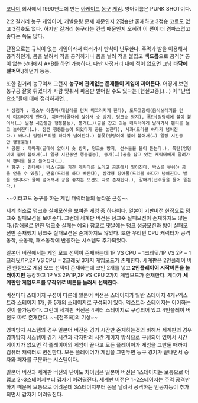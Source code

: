{{{#!html
<object style="height: 390px; width: 640px"><param name="movie" value="http://www.youtube.com/v/ujpZ3SmCOBc?version=3&feature=player_detailpage"><param name="allowFullScreen" value="true"><param name="allowScriptAccess" value="always"><embed src="http://www.youtube.com/v/ujpZ3SmCOBc?version=3&feature=player_detailpage" type="application/x-shockwave-flash" allowfullscreen="true" allowScriptAccess="always" width="640" height="360"></object>}}}

[[코나미]] 회사에서 1990년도에 만든 [[아케이드]] [[농구]] [[게임]]. 영어이름은 PUNK SHOT이다.

2:2 길거리 농구 게임이며, 개발용량 문제 때문인지 2점슛만 존재하고 3점슛 코트도 없고 3점슛도 없다. 하지만 길거리 농구라는 컨셉 때문인지 오히려 이 편이 더 경파스럽고 좋다는 쪽도 많다.

단점으로는 규칙이 없는 게임이라서 여러가지 반칙이 난무한다. 주먹과 발을 이용해서 공격하던가, 몸을 날려서 적을 공격하거나 몸을 날려 적을 붙잡고 '''백드롭'''으로 공격[* 공이 없는 상태에서 A+B를 하면 가능하다. 다만 사정거리 내에 적이 없으면 그냥 '''바닥에 철퍼덕.''']하던가 등등.

또한 길거리 농구여서 그런지 '''농구에 관계없는 존재들이 게임에 끼어든다.''' 어떻게 보면 농구공 잘못 튀겼다가 사람 맞춰서 싸움판 벌어질 수도 있다는 [현실고증].(…)
이 "난입요소"들에 대해 정리하자면...
 * 상점가 : 청소부 아줌마(대걸레를 던져 미끄러지게 한다), 도둑고양이(음식쓰레기를 던져 미끄러지게 한다), 까마귀(골대에 앉아서 슛 방지, 덩크슛 방지), 폭탄(엉덩이에 불이 붙어서(…) 일정 시간동안 행동불능), 똥개(…)(공을 잡고 있는 캐릭터에게 달려가서 팬티를 물고 늘어진다(…). 잠깐 행동불능이 되었다가 공을 놓친다), 사과(드리블 하다가 넘어진다.) 바나나 껍질(드리블 하다가 넘어진다.) 불꽃(엉덩이에 불이 붙어서(…) 일정 시간동안 행동불능)
 * 공원 : 까마귀(골대에 앉아서 슛 방지, 덩크슛 방지, 선수들을 물어 뜯는다.), 폭탄(엉덩이에 불이 붙어서(…) 일정 시간동안 행동불능), 똥개(…)(공을 잡고 있는 캐릭터에게 달려가서 팬티를 물고 늘어진다(…). 
 * 항구 : 컨테이너 박스(공을 가진 캐릭터를 노리고 공중에서 떨어진다. 박스를 부숴야 공을 얻을 수 있음), 맨홀(드리블 하다 빠진다), 삼각형 장애물(드리블 하다가 넘어진다. 발을 헛디다가 물에 넘어져서 공을 놓치는 모션도 따로 존재한다.), 갈매기(선수들을 물어 뜯는다.) 

~~이러고도 농구를 하는 게임 캐릭터들의 놀라운 근성~~

세계 최초로 덩크슛 실패모션을 보여준 게임 중 하나이다. 일본어 기판버전 한정으로 덩크슛 실패모션을 보여준다. 그런데 세계판 버전은 덩크슛 실패모션이 존재하지도 않는다.(장애물로 인한 덩크슛 실패는 예외) 참고로 옛날에는 덩크 성공모션과 방어 실패모션만 존재했지 덩크슛 실패모션은 존재하지도 않았다. 또한 우리편 CPU 캐릭터가 공격동작, 슛동작, 패스동작에 반응하는 시스템도 추가되었다.

일본어 버전에서는 게임 모드 선택이 존재하는데 1P VS CPU = 1크레딧/1P VS 2P = 1크레딧/1P,2P VS CPU = 2크레딧 3가지 게임모드가 존재한다.
세계판은 2인플레이 버전 한정으로 게임 모드 선택이 존재하는데 코인 2개를 넣고 '''2인플레이어 시작버튼을 눌러야지만''' 등장하고 1P VS 2P/1P,2P VS CPU 2가지 게임모드가 존재한다. 게다가 '''세계판만 게임모드를 무작위로 버튼을 눌러서 선택한다.'''

버전마다 스테이지 구성이 다른데 일본어 버전은 스테이지가 일반 스테이지 4개+엑스트라 스테이지 1개, 총 5개의 스테이지로 구성되어 있다. 엑스트라 스테이지는 이어하는 것이 불가능하다. 그런데 세계판 버전은 4쿼터 스테이지로 구성되어 있고 4인플레이 버전도 따로 존재한다. ~~[천조국]의 기상~~

영파방지 시스템의 경우 일본어 버전은 경기 시간만 존재하는것의 비해서 세계판의 경우 영파방지 시스템이 경기 시간과 각자만의 시간 게이지 방식으로 구성되어 있어서 시간 게이지가 없으면 각 플레이어의 게임이 끝나고 모든 플레이어가 게임을 그만둘 때까지 컴퓨터 캐릭터로 변신한다. 모든 플레이어가 게임을 그만두면 농구 경기가 끝나면서 승자와 패자를 구분하는 시스템이다.

일본어 버전과 세계판 버전의 난이도 차이점은 일본어 버전은 1스테이지는 보통으로 어렵고 2~3스테이지부터 갑자기 어려워진다. 세계판 버전은 1~2스테이지는 주먹 공격만 하기 때문에 보통으로 어려운데 3스테이지부터 몸을 날려서 공격하는 인공지능이 추가되면서 갑자기 어려워진다.
